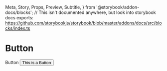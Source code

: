   Meta,
  Story,
  Props,
  Preview,
  Subtitle,
} from '@storybook/addon-docs/blocks';
// This isn't documented anywhere, but look into storybook docs exports: https://github.com/storybookjs/storybook/blob/master/addons/docs/src/blocks/index.ts


<Meta title="Components/Button" component={Button} />

# Button

<Subtitle>
  Button
</Subtitle>


<Preview withToolbar withSource="open">
  <Story name="Base">
      <Button
        sx={{
          padding: 3,
          bg: 'primary',
        }}>
        This is a Button
      </Button>
  </Story>
</Preview>

